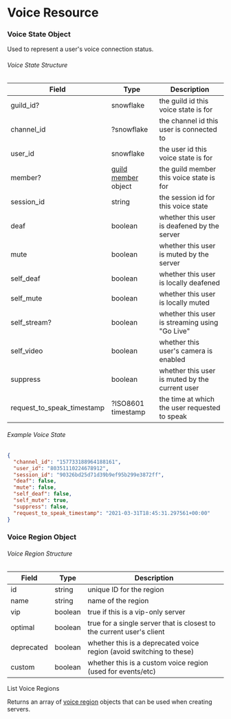
# Voice Resource

### Voice State Object

Used to represent a user's voice connection status.

###### Voice State Structure

| Field                      | Type                                                        | Description                                    |
| -------------------------- | ----------------------------------------------------------- | ---------------------------------------------- |
| guild_id?                  | snowflake                                                   | the guild id this voice state is for           |
| channel_id                 | ?snowflake                                                  | the channel id this user is connected to       |
| user_id                    | snowflake                                                   | the user id this voice state is for            |
| member?                    | [guild member](/resources/guild#guild-member-object) object | the guild member this voice state is for       |
| session_id                 | string                                                      | the session id for this voice state            |
| deaf                       | boolean                                                     | whether this user is deafened by the server    |
| mute                       | boolean                                                     | whether this user is muted by the server       |
| self_deaf                  | boolean                                                     | whether this user is locally deafened          |
| self_mute                  | boolean                                                     | whether this user is locally muted             |
| self_stream?               | boolean                                                     | whether this user is streaming using "Go Live" |
| self_video                 | boolean                                                     | whether this user's camera is enabled          |
| suppress                   | boolean                                                     | whether this user is muted by the current user |
| request_to_speak_timestamp | ?ISO8601 timestamp                                          | the time at which the user requested to speak  |

###### Example Voice State

```json
{
  "channel_id": "157733188964188161",
  "user_id": "80351110224678912",
  "session_id": "90326bd25d71d39b9ef95b299e3872ff",
  "deaf": false,
  "mute": false,
  "self_deaf": false,
  "self_mute": true,
  "suppress": false,
  "request_to_speak_timestamp": "2021-03-31T18:45:31.297561+00:00"
}
```

### Voice Region Object

###### Voice Region Structure

| Field      | Type    | Description                                                           |
| ---------- | ------- | --------------------------------------------------------------------- |
| id         | string  | unique ID for the region                                              |
| name       | string  | name of the region                                                    |
| vip        | boolean | true if this is a vip-only server                                     |
| optimal    | boolean | true for a single server that is closest to the current user's client |
| deprecated | boolean | whether this is a deprecated voice region (avoid switching to these)  |
| custom     | boolean | whether this is a custom voice region (used for events/etc)           |

<RouteHeader method="GET" url="/voice/regions">
  List Voice Regions
</RouteHeader>

Returns an array of [voice region](#voice-region-object) objects that can be used when creating servers.
